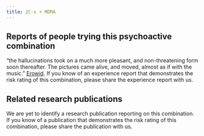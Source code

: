 ---
title: 2C-x + MDMA
---

## Reports of people trying this psychoactive combination

“the hallucinations took on a much more pleasant, and non-threatening form soon thereafter. The pictures came alive, and moved, almost as if with the music.” [Erowid](https://erowid.org/experiences/exp.php?ID=97467).
If you know of an experience report that demonstrates the risk rating of this combination, please share the experience report with us.


## Related research publications

We are yet to identify a research publication reporting on this combination. If you know of a publication that demonstrates the risk rating of this combination, please share the publication with us.

